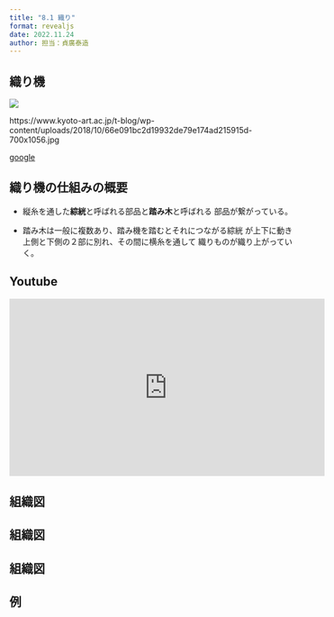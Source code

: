 ```yaml
---
title: "8.1 織り"
format: revealjs
date: 2022.11.24
author: 担当：貞廣泰造
---
```


## 織り機

<img src="https://www.kyoto-art.ac.jp/t-blog/wp-content/uploads/2018/10/66e091bc2d19932de79e174ad215915d-700x1056.jpg?v=1"></img>

https://www.kyoto-art.ac.jp/t-blog/wp-content/uploads/2018/10/66e091bc2d19932de79e174ad215915d-700x1056.jpg

<a href="https://www.google.com/search?q=%E6%A9%9F%E7%B9%94%E3%82%8A&source=lnms&tbm=isch&sa=X&ved=2ahUKEwiet7KyvMX7AhUFGYgKHfh9BEoQ_AUoAXoECAEQAw&biw=1920&bih=948&dpr=1#imgrc=flRGNJowOhaZRM"> google </a>

## 織り機の仕組みの概要

* 縦糸を通した**綜絖**と呼ばれる部品と**踏み木**と呼ばれる
  部品が繋がっている。

* 踏み木は一般に複数あり、踏み機を踏むとそれにつながる綜絖
  が上下に動き上側と下側の２部に別れ、その間に横糸を通して
  織りものが織り上がっていく。

## Youtube

<iframe width="560" height="315" src="https://www.youtube.com/embed/OA6W-FHMeJo" title="YouTube video player" frameborder="0" allow="accelerometer; autoplay; clipboard-write; encrypted-media; gyroscope; picture-in-picture" allowfullscreen></iframe>

## 組織図

<link rel="stylesheet" type="text/css" href="https://tikzjax.com/v1/fonts.css">
<script src="https://tikzjax.com/v1/tikzjax.js"></script>

<script type="text/tikz">
\begin{tikzpicture}[scale=1.2]
\foreach \x in {0,...,3} {
\foreach \y in {0,...,3} {
 \draw[fill=red] ({\x},{\y}) --  ++(1,0) -- ++(0,-1) -- ++ (-1,0) -- cycle;
 \draw[fill=white] ({\x+4},{\y-4}) --  ++(1,0) -- ++(0,-1) -- ++ (-1,0) -- cycle;
}
}
\foreach \x in {0,2} {
\foreach \y in {0,2} {
 \draw[fill=red] ({\x+4},{\y+1}) --  ++(1,0) -- ++(0,-1) -- ++ (-1,0) -- cycle;
 \draw[fill=red] ({\x+4+1},{\y+1-1}) --  ++(1,0) -- ++(0,-1) -- ++ (-1,0) -- cycle;
 \draw[fill=red] ({\x+1},{\y+1-4}) --  ++(1,0) -- ++(0,-1) -- ++ (-1,0) -- cycle;
 \draw[fill=red] ({\x},{\y+1-5}) --  ++(1,0) -- ++(0,-1) -- ++ (-1,0) -- cycle;
}
}
\foreach \y in {0,2,4,6}{
 \draw[fill=black] ({8},{\y-3}) --  ++(1,0) -- ++(0,-1) -- ++ (-1,0) -- cycle;
 \draw[fill=black] ({9},{\y-4}) --  ++(1,0) -- ++(0,-1) -- ++ (-1,0) -- cycle;
 \draw[fill=black] ({\y+1},-5) --  ++(1,0) -- ++(0,-1) -- ++ (-1,0) -- cycle;
 \draw[fill=black] ({\y},-6) --  ++(1,0) -- ++(0,-1) -- ++ (-1,0) -- cycle;
}
 \draw[fill=black] (9,-5) --  ++(1,0) -- ++(0,-1) -- ++ (-1,0) -- cycle;
 \draw[fill=black] (8,-6) --  ++(1,0) -- ++(0,-1) -- ++ (-1,0) -- cycle;
	
\foreach \y in {0,1,2,3}{
 \draw[fill=red] ({10},{-\y+3}) --  ++(2,0) -- ++(0,-1) -- ++ (-2,0) -- cycle;
 \draw[fill=white] ({10},{-\y-1}) --  ++(2,0) -- ++(0,-1) -- ++ (-2,0) -- cycle;
}

\foreach \x in {0,1,2,3}{
 \draw[fill=red] ({\x},-7) --  ++(1,0) -- ++(0,-2) -- ++ (-1,0) -- cycle;
 \draw[fill=white] ({\x+4},-7) --  ++(1,0) -- ++(0,-2) -- ++ (-1,0) -- cycle;
}

\draw[line width=1] (0,3) -- ++(10,0) -- ++(0,-10) -- ++(-10,0) -- cycle;
\draw[purple, line width=2] (0,3) -- ++(8,0) -- ++(0,-8) -- ++(-8,0) -- cycle;
\draw[black, line width=2] (8,3) -- ++(2,0) -- ++(0,-8) -- ++(-2,0) -- cycle;
\draw[black, line width=2] (0,-5) -- ++(8,0) -- ++(0,-2) -- ++(-8,0) -- cycle;

\end{tikzpicture}
</script>

## 組織図


<script type="text/tikz">
\begin{tikzpicture}[scale=1.2]
\foreach \x in {0,...,3} {
\foreach \y in {0,...,3} {
 \draw[fill=red] ({\x},{\y}) --  ++(1,0) -- ++(0,-1) -- ++ (-1,0) -- cycle;
 \draw[fill=white] ({\x+4},{\y-4}) --  ++(1,0) -- ++(0,-1) -- ++ (-1,0) -- cycle;
}
}
\foreach \x in {0,2} {
\foreach \y in {0,2} {
 \draw[fill=red] ({\x+4},{\y+1}) --  ++(1,0) -- ++(0,-1) -- ++ (-1,0) -- cycle;
 \draw[fill=red] ({\x+4+1},{\y+1-1}) --  ++(1,0) -- ++(0,-1) -- ++ (-1,0) -- cycle;
 \draw[fill=red] ({\x+1},{\y+1-4}) --  ++(1,0) -- ++(0,-1) -- ++ (-1,0) -- cycle;
 \draw[fill=red] ({\x},{\y+1-5}) --  ++(1,0) -- ++(0,-1) -- ++ (-1,0) -- cycle;
}
}
\foreach \y in {0,2,4,6}{
 \draw[fill=black] ({8},{\y-3}) --  ++(1,0) -- ++(0,-1) -- ++ (-1,0) -- cycle;
 \draw[fill=black] ({9},{\y-4}) --  ++(1,0) -- ++(0,-1) -- ++ (-1,0) -- cycle;
 \draw[fill=black] ({\y+1},-5) --  ++(1,0) -- ++(0,-1) -- ++ (-1,0) -- cycle;
 \draw[fill=black] ({\y},-6) --  ++(1,0) -- ++(0,-1) -- ++ (-1,0) -- cycle;
}
 \draw[fill=black] (9,-5) --  ++(1,0) -- ++(0,-1) -- ++ (-1,0) -- cycle;
 \draw[fill=black] (8,-6) --  ++(1,0) -- ++(0,-1) -- ++ (-1,0) -- cycle;
 \draw[green, line width=2] (0,-5) -- ++(8,0) -- ++(0,-2) -- ++(-8,0) -- cycle;

\foreach \y in {0,1,2,3}{
 \draw[fill=red] ({10},{-\y+3}) --  ++(2,0) -- ++(0,-1) -- ++ (-2,0) -- cycle;
 \draw[fill=white] ({10},{-\y-1}) --  ++(2,0) -- ++(0,-1) -- ++ (-2,0) -- cycle;
}

\foreach \x in {0,1,2,3}{
 \draw[fill=red] ({\x},-7) --  ++(1,0) -- ++(0,-2) -- ++ (-1,0) -- cycle;
 \draw[fill=white] ({\x+4},-7) --  ++(1,0) -- ++(0,-2) -- ++ (-1,0) -- cycle;
}

\draw (0,3) -- ++(8,0) -- ++(0,-8) -- ++(-8,0) -- cycle;

\draw[line width=1] (0,3) -- ++(10,0) -- ++(0,-10) -- ++(-10,0) -- cycle;
\draw[purple, line width=2] (0,3) -- ++(8,0) -- ++(0,-8) -- ++(-8,0) -- cycle;
\draw[black, line width=2] (8,3) -- ++(2,0) -- ++(0,-8) -- ++(-2,0) -- cycle;
\draw[black, line width=2] (0,-5) -- ++(8,0) -- ++(0,-2) -- ++(-8,0) -- cycle;

 \draw[green, line width=2] (0,-5) -- ++(8,0) -- ++(0,-2) -- ++(-8,0) -- cycle;
\draw[cyan, line width=3] (8,3) -- ++(2,0) -- ++(0,-8) -- ++(-2,0) -- cycle;
 \draw[orange, line width=3] (8,-5) -- ++(2,0) -- ++(0,-2) -- ++(-2,0) -- cycle;

\draw[->,>=latex,green, line width=5] (9.5,-4.5) -- ++(0,-1) -- ++(-4,0);

\end{tikzpicture}
</script>


## 組織図

<script type="text/tikz">
\begin{tikzpicture}[scale=1.2]
\foreach \x in {0,...,3} {
\foreach \y in {0,...,3} {
 \draw[fill=red] ({\x},{\y}) --  ++(1,0) -- ++(0,-1) -- ++ (-1,0) -- cycle;
 \draw[fill=white] ({\x+4},{\y-4}) --  ++(1,0) -- ++(0,-1) -- ++ (-1,0) -- cycle;
}
}
\foreach \x in {0,2} {
\foreach \y in {0,2} {
 \draw[fill=red] ({\x+4},{\y+1}) --  ++(1,0) -- ++(0,-1) -- ++ (-1,0) -- cycle;
 \draw[fill=red] ({\x+4+1},{\y+1-1}) --  ++(1,0) -- ++(0,-1) -- ++ (-1,0) -- cycle;
 \draw[fill=red] ({\x+1},{\y+1-4}) --  ++(1,0) -- ++(0,-1) -- ++ (-1,0) -- cycle;
 \draw[fill=red] ({\x},{\y+1-5}) --  ++(1,0) -- ++(0,-1) -- ++ (-1,0) -- cycle;
}
}
\foreach \y in {0,2,4,6}{
 \draw[fill=black] ({8},{\y-3}) --  ++(1,0) -- ++(0,-1) -- ++ (-1,0) -- cycle;
 \draw[fill=black] ({9},{\y-4}) --  ++(1,0) -- ++(0,-1) -- ++ (-1,0) -- cycle;
 \draw[fill=black] ({\y+1},-5) --  ++(1,0) -- ++(0,-1) -- ++ (-1,0) -- cycle;
 \draw[fill=black] ({\y},-6) --  ++(1,0) -- ++(0,-1) -- ++ (-1,0) -- cycle;
}
 \draw[fill=black] (9,-5) --  ++(1,0) -- ++(0,-1) -- ++ (-1,0) -- cycle;
 \draw[fill=black] (8,-6) --  ++(1,0) -- ++(0,-1) -- ++ (-1,0) -- cycle;

\foreach \y in {0,1,2,3}{
 \draw[fill=red] ({10},{-\y+3}) --  ++(2,0) -- ++(0,-1) -- ++ (-2,0) -- cycle;
 \draw[fill=white] ({10},{-\y-1}) --  ++(2,0) -- ++(0,-1) -- ++ (-2,0) -- cycle;
}

\draw[purple, line width=2] (0,3) -- ++(8,0) -- ++(0,-8) -- ++(-8,0) -- cycle;
\draw[black, line width=2] (8,3) -- ++(2,0) -- ++(0,-8) -- ++(-2,0) -- cycle;
\draw[black, line width=2] (0,-5) -- ++(8,0) -- ++(0,-2) -- ++(-8,0) -- cycle;

\foreach \x in {0,1,2,3}{
 \draw[fill=red] ({\x},-7) --  ++(1,0) -- ++(0,-2) -- ++ (-1,0) -- cycle;
 \draw[fill=white] ({\x+4},-7) --  ++(1,0) -- ++(0,-2) -- ++ (-1,0) -- cycle;
}

 \draw[green, line width=2] (0,-5) -- ++(8,0) -- ++(0,-2) -- ++(-8,0) -- cycle;
\draw[cyan, line width=3] (8,3) -- ++(2,0) -- ++(0,-8) -- ++(-2,0) -- cycle;
 \draw[orange, line width=3] (8,-5) -- ++(2,0) -- ++(0,-2) -- ++(-2,0) -- cycle;

\draw[->,>=latex,green, line width=5] (8.5,-3.5) -- ++(0,-3) -- ++(-4,0);

\end{tikzpicture}
</script>



## 例

<script src="https://cdnjs.cloudflare.com/ajax/libs/p5.js/0.6.0/p5.js"></script>
<script src="ori.js"></script>


